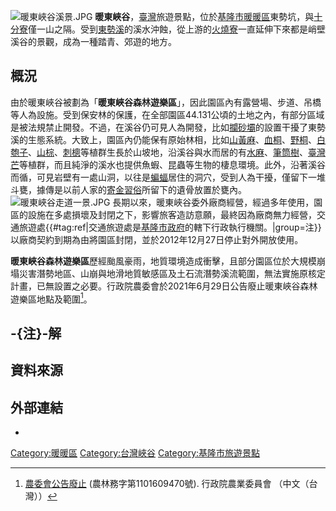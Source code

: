 {{coord|25.076989|N|121.754884|E|region:TW|display=title}}
[[File:暖東峽谷溪景.JPG|thumb]]
'''暖東峽谷'''，[[臺灣|臺灣]]旅遊景點，位於[[基隆市|基隆市]][[暖暖區|暖暖區]]東勢坑，與[[十分寮|十分寮]]僅一山之隔{{r|農委會}}{{r|協會}}。受到[[東勢溪|東勢溪]]的溪水沖蝕，從上游的[[火燒寮|火燒寮]]一直延伸下來都是峭壁溪谷的景觀，成為一種踏青、郊遊的地方{{r|協會}}。

==概況==
由於暖東峽谷被劃為「'''暖東峽谷森林遊樂區'''」，因此園區內有露營場、步道、吊橋等人為設施{{r|農委會}}{{r|破爛}}。受到保安林的保護，在全部園區44.131公頃的土地之內，有部分區域是被法規禁止開發{{r|農委會}}{{r|破爛}}。不過，在溪谷仍可見人為開發，比如[[攔砂壩|攔砂壩]]的設置干擾了東勢溪的生態系統{{r|博覽館}}。大致上，園區內仍能保有原始林相，比如[[山黃麻|山黃麻]]、[[血桐|血桐]]、[[野桐|野桐]]、[[白匏子|白匏子]]、[[山棕|山棕]]、[[刺樬|刺樬]]等植群生長於山坡地，沿溪谷與水而居的有[[水麻|水麻]]、[[筆筒樹|筆筒樹]]、[[臺灣芒|臺灣芒]]等植群，而且純淨的溪水也提供魚蝦、昆蟲等生物的棲息環境{{r|協會}}{{r|博覽館}}。此外，沿著溪谷而循，可見岩壁有一處山洞，以往是[[蝙蝠|蝙蝠]]居住的洞穴，受到人為干擾，僅留下一堆斗甕，據傳是以前人家的[[寄金|寄金]][[習俗|習俗]]所留下的遺骨放置於甕內{{r|協會}}。
[[File:暖東峽谷走道一景.JPG|thumb]]
長期以來，暖東峽谷委外廠商經營，經過多年使用，園區的設施在多處損壞及封閉之下，影響旅客造訪意願，最終因為廠商無力經營，交通旅遊處{{#tag:ref|交通旅遊處是[[基隆市政府|基隆市政府]]的轄下行政執行機關{{r|旅遊處}}。|group=注}}以廠商契約到期為由將園區封閉，並於2012年12月27日停止對外開放使用{{r|破爛}}{{r|封園}}。

'''暖東峽谷森林遊樂區'''歷經颱風豪雨，地質環境造成衝擊，且部分園區位於大規模崩塌災害潛勢地區、山崩與地滑地質敏感區及土石流潛勢溪流範圍，無法實施原核定計畫，已無設置之必要。行政院農委會於2021年6月29日公告廢止暖東峽谷森林遊樂區地點及範圍<ref>[https://www.coa.gov.tw/theme_data.php?theme=publication&id=5435 農委會公告廢止] {{Wayback|url=https://www.coa.gov.tw/theme_data.php?theme=publication&id=5435 |date=20210709182359 }} (農林務字第1101609470號). 行政院農業委員會 （中文（台灣））</ref>。

== -{注}-解 ==
{{reflist|group=注|colwidth=30em}}

==資料來源==
{{reflist|2|refs=

<ref name="農委會">{{cite web |url=https://www.coa.gov.tw/theme_data.php?theme=communique&id=1661 |title=公告暖東峽谷森林遊樂區 |work=《新聞與公報》（16卷10期） |publisher=行政院農業委員會 |accessdate= |language=zh-tw |date=  }}</ref>

<ref name="協會">{{cite web |url=http://www.k99999.why3s.tw/2009-08-24-10-55-26/2009-08-22-06-55-05.html |title=暖東峽谷 |publisher=基隆市觀光導覽解說協會 |accessdate=2014年1月2日 |language=zh-tw |date= |deadurl=yes |archiveurl=https://web.archive.org/web/20130501133119/http://k99999.why3s.tw/2009-08-24-10-55-26/2009-08-22-06-55-05.html |archivedate=2013年5月1日 }}</ref>

<ref name="博覽館">{{cite web|url=http://ndecology.blogspot.com/|title=暖東峽谷生態特性|work=基隆陸域生態博覽館|publisher=經國校園生態導覽|accessdate=|language=zh-tw|date=|archive-date=2019-04-22|archive-url=https://web.archive.org/web/20190422200947/http://ndecology.blogspot.com/|dead-url=no}}</ref>

<ref name="破爛">{{cite news |url=http://travel.udn.com/mag/travel/storypage.jsp?f_ART_ID=54331 |title=暖東峽谷園區破爛 遊客卻步 |author=牟玉珮 |publisher=聯合新聞網 |accessdate=2014年1月2日 |language=zh-tw |date=2012年12月27日 |archive-url=https://web.archive.org/web/20140102193657/http://travel.udn.com/mag/travel/storypage.jsp?f_ART_ID=54331 |archive-date=2014年1月2日 |dead-url=yes }}</ref>

<ref name="封園">{{cite news |url=http://travel.udn.com/mag/travel/storypage.jsp?f_ART_ID=57312 |title=基隆市暖東峽谷封園 公廁今起關門 |author=牟玉珮 |publisher=聯合新聞網 |accessdate=2014年1月2日 |language=zh-tw |date=2012年12月27日 |archive-url=https://web.archive.org/web/20140102192205/http://travel.udn.com/mag/travel/storypage.jsp?f_ART_ID=57312 |archive-date=2014年1月2日 |dead-url=yes }}</ref>

<ref name="旅遊處">{{cite web|url=https://tourism.klcg.gov.tw/|title=交通旅遊處首頁|work=基隆市政府交通旅遊處|publisher=基隆市政府|accessdate=|language=zh-tw|date=|archive-date=2021-01-30|archive-url=https://web.archive.org/web/20210130115748/https://tourism.klcg.gov.tw/|dead-url=no}}</ref>

}}

==外部連結==
*{{cite web|url=http://tour.klcg.gov.tw/zh/attractions/ecotourism/暖東峽谷/|title=暖東峽谷|work=基隆旅遊網|publisher=|language=zh-tw|6=|access-date=2021-12-25|archive-date=2020-08-13|archive-url=https://web.archive.org/web/20200813173702/https://tour.klcg.gov.tw/zh/attractions/ecotourism/%E6%9A%96%E6%9D%B1%E5%B3%BD%E8%B0%B7/|dead-url=no}}

[[Category:暖暖區|Category:暖暖區]]
[[Category:台灣峽谷|Category:台灣峽谷]]
[[Category:基隆市旅遊景點|Category:基隆市旅遊景點]]